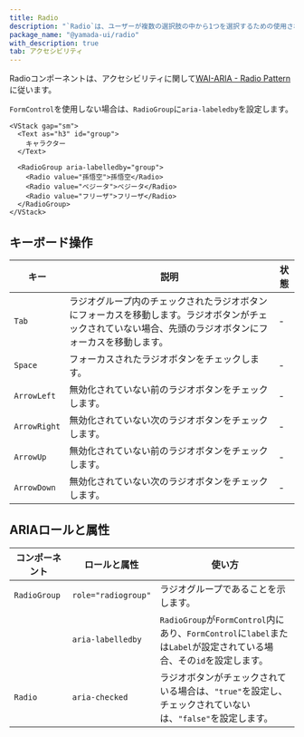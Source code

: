 ```yaml
---
title: Radio
description: "`Radio`は、ユーザーが複数の選択肢の中から1つを選択するための使用されるコンポーネントです。"
package_name: "@yamada-ui/radio"
with_description: true
tab: アクセシビリティ
---
```


Radioコンポーネントは、アクセシビリティに関して[WAI-ARIA - Radio Pattern](https://www.w3.org/WAI/ARIA/apg/patterns/radio)に従います。

`FormControl`を使用しない場合は、`RadioGroup`に`aria-labeledby`を設定します。

```tsx live=false
<VStack gap="sm">
  <Text as="h3" id="group">
    キャラクター
  </Text>

  <RadioGroup aria-labelledby="group">
    <Radio value="孫悟空">孫悟空</Radio>
    <Radio value="ベジータ">ベジータ</Radio>
    <Radio value="フリーザ">フリーザ</Radio>
  </RadioGroup>
</VStack>
```

## キーボード操作

| キー         | 説明                                                                                                                                                       | 状態 |
| ------------ | ---------------------------------------------------------------------------------------------------------------------------------------------------------- | ---- |
| `Tab`        | ラジオグループ内のチェックされたラジオボタンにフォーカスを移動します。ラジオボタンがチェックされていない場合、先頭のラジオボタンにフォーカスを移動します。 | -    |
| `Space`      | フォーカスされたラジオボタンをチェックします。                                                                                                             | -    |
| `ArrowLeft`  | 無効化されていない前のラジオボタンをチェックします。                                                                                                       | -    |
| `ArrowRight` | 無効化されていない次のラジオボタンをチェックします。 　                                                                                                    | -    |
| `ArrowUp`    | 無効化されていない前のラジオボタンをチェックします。                                                                                                       | -    |
| `ArrowDown`  | 無効化されていない次のラジオボタンをチェックします。                                                                                                       | -    |

## ARIAロールと属性

| コンポーネント | ロールと属性        | 使い方                                                                                                               |
| -------------- | ------------------- | -------------------------------------------------------------------------------------------------------------------- |
| `RadioGroup`   | `role="radiogroup"` | ラジオグループであることを示します。                                                                                 |
|                | `aria-labelledby`   | `RadioGroup`が`FormControl`内にあり、`FormControl`に`label`または`Label`が設定されている場合、その`id`を設定します。 |
| `Radio`        | `aria-checked`      | ラジオボタンがチェックされている場合は、`"true"`を設定し、チェックされていないは、`"false"`を設定します。            |
